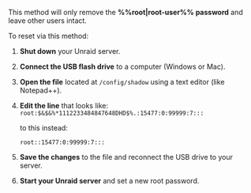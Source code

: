 This method will only remove the **%%root|root-user%% password** and leave other users intact.

To reset via this method:

1. **Shut down** your Unraid server.

2. **Connect the USB flash drive** to a computer (Windows or Mac).

3. **Open the file** located at `/config/shadow` using a text editor (like Notepad++).

4. **Edit the line** that looks like:
   `root:$&$&%*1112233484847648DHD$%.:15477:0:99999:7:::`

   to this instead:

   `root::15477:0:99999:7:::`

5. **Save the changes** to the file and reconnect the USB drive to your server.

6. **Start your Unraid server** and set a new root password.
